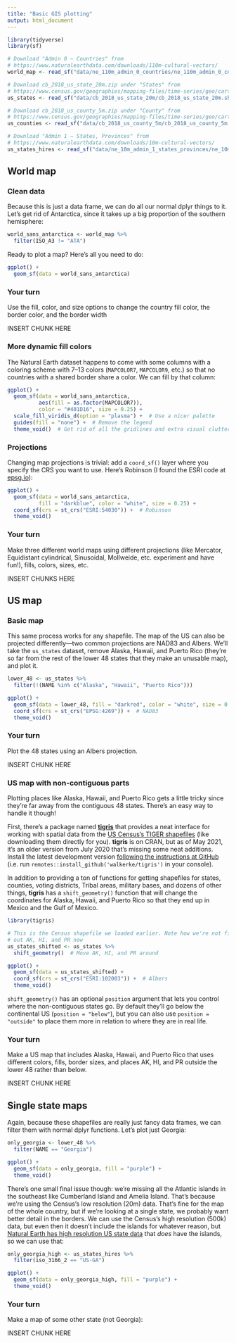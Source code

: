 ```yaml
---
title: "Basic GIS plotting"
output: html_document
---
```


```r
library(tidyverse)
library(sf)

# Download "Admin 0 – Countries" from
# https://www.naturalearthdata.com/downloads/110m-cultural-vectors/
world_map <- read_sf("data/ne_110m_admin_0_countries/ne_110m_admin_0_countries.shp")

# Download cb_2018_us_state_20m.zip under "States" from
# https://www.census.gov/geographies/mapping-files/time-series/geo/carto-boundary-file.html
us_states <- read_sf("data/cb_2018_us_state_20m/cb_2018_us_state_20m.shp")

# Download cb_2018_us_county_5m.zip under "County" from
# https://www.census.gov/geographies/mapping-files/time-series/geo/carto-boundary-file.html
us_counties <- read_sf("data/cb_2018_us_county_5m/cb_2018_us_county_5m.shp")

# Download "Admin 1 – States, Provinces" from
# https://www.naturalearthdata.com/downloads/10m-cultural-vectors/
us_states_hires <- read_sf("data/ne_10m_admin_1_states_provinces/ne_10m_admin_1_states_provinces.shp")
```

## World map

### Clean data

Because this is just a data frame, we can do all our normal dplyr things to it. Let's get rid of Antarctica, since it takes up a big proportion of the southern hemisphere:

```r
world_sans_antarctica <- world_map %>% 
  filter(ISO_A3 != "ATA")
```

Ready to plot a map? Here's all you need to do:

```r
ggplot() + 
  geom_sf(data = world_sans_antarctica)
```

### Your turn

Use the fill, color, and size options to change the country fill color, the border color, and the border width

INSERT CHUNK HERE


### More dynamic fill colors

The Natural Earth dataset happens to come with some columns with a coloring scheme with 7–13 colors (`MAPCOLOR7`, `MAPCOLOR9`, etc.) so that no countries with a shared border share a color. We can fill by that column:

```r
ggplot() + 
  geom_sf(data = world_sans_antarctica, 
          aes(fill = as.factor(MAPCOLOR7)),
          color = "#401D16", size = 0.25) +
  scale_fill_viridis_d(option = "plasma") +  # Use a nicer palette
  guides(fill = "none") +  # Remove the legend
  theme_void()  # Get rid of all the gridlines and extra visual clutter
```


### Projections

Changing map projections is trivial: add a `coord_sf()` layer where you specify the CRS you want to use. Here's Robinson (I found the ESRI code at [epsg.io](http://epsg.io/54030)):

```r
ggplot() + 
  geom_sf(data = world_sans_antarctica, 
          fill = "darkblue", color = "white", size = 0.25) +
  coord_sf(crs = st_crs("ESRI:54030")) +  # Robinson
  theme_void()
```

### Your turn

Make three different world maps using different projections (like Mercator, Equidistant cylindrical, Sinusoidal, Mollweide, etc. experiment and have fun!), fills, colors, sizes, etc.

INSERT CHUNKS HERE


## US map

### Basic map

This same process works for any shapefile. The map of the US can also be projected differently—two common projections are NAD83 and Albers. We'll take the `us_states` dataset, remove Alaska, Hawaii, and Puerto Rico (they're so far from the rest of the lower 48 states that they make an unusable map), and plot it.

```r
lower_48 <- us_states %>% 
  filter(!(NAME %in% c("Alaska", "Hawaii", "Puerto Rico")))

ggplot() + 
  geom_sf(data = lower_48, fill = "darkred", color = "white", size = 0.25) +
  coord_sf(crs = st_crs("EPSG:4269")) +  # NAD83
  theme_void()
```

### Your turn

Plot the 48 states using an Albers projection.

INSERT CHUNK HERE


### US map with non-contiguous parts

Plotting places like Alaska, Hawaii, and Puerto Rico gets a little tricky since they're far away from the contiguous 48 states. There's an easy way to handle it though!

First, there's a package named [**tigris**](https://github.com/walkerke/tigris) that provides a neat interface for working with spatial data from the [US Census's TIGER shapefiles](https://www.census.gov/geographies/mapping-files/time-series/geo/tiger-line-file.html) (like downloading them directly for you). **tigris** is on CRAN, but as of May 2021, it's an older version from July 2020 that's missing some neat additions. Install the latest development version [following the instructions at GitHub](https://github.com/walkerke/tigris) (i.e. run `remotes::install_github('walkerke/tigris')` in your console).

In addition to providing a ton of functions for getting shapefiles for states, counties, voting districts, Tribal areas, military bases, and dozens of other things, **tigris** has a `shift_geometry()` function that will change the coordinates for Alaska, Hawaii, and Puerto Rico so that they end up in Mexico and the Gulf of Mexico.

```r
library(tigris)

# This is the Census shapefile we loaded earlier. Note how we're not filtering
# out AK, HI, and PR now
us_states_shifted <- us_states %>% 
  shift_geometry()  # Move AK, HI, and PR around

ggplot() +
  geom_sf(data = us_states_shifted) +
  coord_sf(crs = st_crs("ESRI:102003")) +  # Albers
  theme_void()
```

`shift_geometry()` has an optional `position` argument that lets you control where the non-contiguous states go. By default they'll go below the continental US (`position = "below"`), but you can also use `position = "outside"` to place them more in relation to where they are in real life.

### Your turn

Make a US map that includes Alaska, Hawaii, and Puerto Rico that uses different colors, fills, border sizes, and places AK, HI, and PR outside the lower 48 rather than below.

INSERT CHUNK HERE


## Single state maps

Again, because these shapefiles are really just fancy data frames, we can filter them with normal dplyr functions. Let's plot just Georgia:

```r
only_georgia <- lower_48 %>% 
  filter(NAME == "Georgia")

ggplot() +
  geom_sf(data = only_georgia, fill = "purple") +
  theme_void()
```

There's one small final issue though: we're missing all the Atlantic islands in the southeast like Cumberland Island and Amelia Island. That's because we're using the Census's low resolution (20m) data. That's fine for the map of the whole country, but if we're looking at a single state, we probably want better detail in the borders. We can use the Census's high resolution (500k) data, but even then it doesn't include the islands for whatever reason, but [Natural Earth has high resolution US state data](https://www.naturalearthdata.com/downloads/10m-cultural-vectors/10m-admin-1-states-provinces/) that *does* have the islands, so we can use that:

```r
only_georgia_high <- us_states_hires %>% 
  filter(iso_3166_2 == "US-GA")

ggplot() +
  geom_sf(data = only_georgia_high, fill = "purple") +
  theme_void()
```


### Your turn

Make a map of some other state (not Georgia):

INSERT CHUNK HERE

